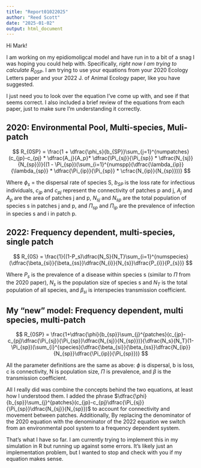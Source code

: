 ```yaml
---
title: "Report01022025"
author: "Reed Scott"
date: "2025-01-02"
output: html_document
---
```


Hi Mark!

I am working on my epidiomoligcal model and have run in to a bit of a snag I was hoping you could help
with. Specifically, *right now I am trying to calculate $R_{0SP}$*. I am trying to use your equations
from your 2020 Ecology Letters paper and your 2022 J. of Animal Ecology paper, like you have
suggested.

I just need you to look over the equation I've come up with, and see if that seems correct. I also
included a brief review of the equations from each paper, just to make sure I'm understanding it
correctly.

## 2020: Environmental Pool, Multi-species, Muli-patch 

$$
R_{0SP} = \frac{1 + \dfrac{\phi_s}{b_{SP}}\sum_{j=1}^{numpatches}(c_{jp}-c_{pj} * \dfrac{A_j}{A_p}* \dfrac{\Pi_{sj}}{\Pi_{sp}} * \dfrac{N_{sj}}{N_{sp}})}{(1 - \Pi_{sp})(\sum_{i=1}^{numspp}(\dfrac{\lambda_{ip}}{\lambda_{sp}} * \dfrac{\Pi_{ip}}{\Pi_{sp}} * \cfrac{N_{ip}}{N_{sp}}))}
$$

Where $\phi_s$ = the dispersal rate of species S, $b_{SP}$ is the loss rate for infectious 
individuals, $c_{jp}$ and $c_{pj}$ represent the connectivity of patches p and j, $A_j$ and $A_p$ are 
the area of patches j and p, $N_{sj}$ and $N_{sp}$ are the total population of species s in patches j
and p, and $\Pi_{sp}$ and $\Pi_{ip}$ are the prevalence of infection in species s and i in patch p.

## 2022: Frequency dependent, multi-species, single patch

$$
R_{0S} = \frac{1}{(1-P_s)\dfrac{N_S}{N_T}\sum_{i=1}^{numspecies}(\dfrac{\beta_{si}}{\beta_{ss}}\dfrac{N_{i}}{N_{s}}\dfrac{P_{i}}{P_{s}}}
$$

Where $P_s$ is the prevalence of a disease within species s (similar to $\Pi$ from the 2020 paper), 
$N_s$ is the population size of species s and $N_T$ is the total population of all species, and 
$\beta_{si}$ is interspecies transmission coefficient.

## My "new" model: Frequency dependent, multi species, multi-patch

$$
R_{0SP} = \frac{1+\dfrac{\phi}{b_{sp}}\sum_{j}^{patches}(c_{jp}-c_{pj}\dfrac{\Pi_{sj}}{\Pi_{sp}}\dfrac{N_{sj}}{N_{sp}})}{\dfrac{N_s}{N_T}(1-\Pi_{sp})(\sum_{i}^{species}(\dfrac{\beta_{si}}{\beta_{ss}}\dfrac{N_{ip}}{N_{sp}}\dfrac{\Pi_{ip}}{\Pi_{sp}})}
$$

All the parameter definitions are the same as above: $\phi$ is dispersal, b is loss, c is 
connectivity, N is population size, $\Pi$ is prevalence, and $\beta$ is the transmission coefficient.

All I really did was combine the concepts behind the two equations, at least how I understood them. I added the phrase $\dfrac{\phi}{b_{sp}}\sum_{j}^{patches}(c_{jp}-c_{pj}\dfrac{\Pi_{sj}}{\Pi_{sp}}\dfrac{N_{sj}}{N_{sp}})$ to account for connectivity and movement 
between patches. Additionally,  By replacing the denominator of the 2020 equation with the denominator of the 2022 equation we switch from an environmental pool system to a frequency dependent system.

That's what I have so far. I am currently trying to implement this in my simulation in R but running up against some errors. It's likely just an implementation problem, but I wanted to stop and check with you if my equation makes sense.
